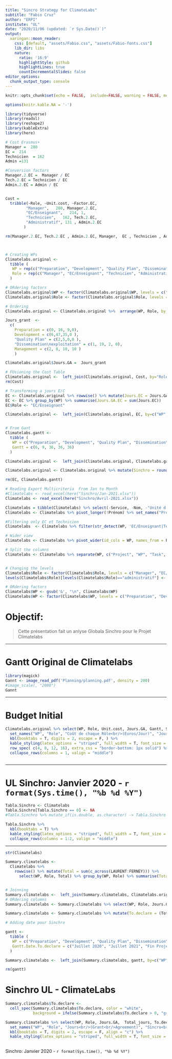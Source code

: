 ```yaml
---
title: "Sincro Strategy for ClimateLabs"
subtitle: "Fabio Cruz"
author: "ERPI"
institute: "UL"
date: "2020/11/06 (updated: `r Sys.Date()`)"
output:
  xaringan::moon_reader:
    css: [default, "assets/Fabio.css", "assets/Fabio-fonts.css"]
    lib_dir: libs
    nature:
      ratio: '16:9'
      highlightStyle: github
      highlightLines: true
      countIncrementalSlides: false
editor_options: 
  chunk_output_type: console
---
```


```r
knitr::opts_chunk$set(echo = FALSE,  include=FALSE, warning = FALSE, message = FALSE)

options(knitr.kable.NA = '-')

library(tidyverse)
library(readxl)
library(reshape2)
library(kableExtra)
library(here)

```





```r

# Cost Erasmus+
Manager =  280
EC =  214
Technicien  = 162
Admin =131

#Conversion factors
Manager.2.EC =  Manager / EC
Tech.2.EC = Technicien / EC
Admin.2.EC = Admin / EC


Cost =
  tribble(~Role, ~Unit.cost, ~Factor.EC,
         "Manager",   280, Manager.2.EC, 
         "EC/Enseignant",   214, 1,
         "Technicien",   162, Tech.2.EC,
         "Administratif", 131 , Admin.2.EC
        )

rm(Manager.2.EC, Tech.2.EC , Admin.2.EC, Manager,  EC , Technicien , Admin)



# Creating WPs
Climatelabs.original <- 
  tibble (
   WP = rep(c("Preparation", "Development", "Quality Plan", "Dissemination\nexploitation", "Management"), 4),
   Role = rep(c("Manager", "EC/Enseignant", "Technicien", "Administratif"), 5)
  ) 

# ORdering factors
Climatelabs.original$WP <- factor(Climatelabs.original$WP, levels = c("Preparation", "Development", "Quality Plan", "Dissemination\nexploitation", "Management"))
Climatelabs.original$Role <- factor(Climatelabs.original$Role, levels = c("Manager", "EC/Enseignant", "Technicien", "Administratif"))

# Ordering
Climatelabs.original <- Climatelabs.original %>%  arrange(WP, Role, by_group = TRUE)

Jours_grant  <- 
  c(
    Preparation = c(0, 16, 9,0),
    Development = c(6,47,35,0 ), 
    "Quality Plan" = c(2,5,0,0 ), 
    "Dissemination\nexploitation" = c(1, 19, 2, 0), 
    Management = c(2, 8, 10, 10 ) 
    ) 

Climatelabs.original$Jours.GA =  Jours_grant

# FUsioning the Cost Table
Climatelabs.original <-  left_join(Climatelabs.original, Cost, by="Role")
rm(Cost)

# Transforming a jours E/C
EC <- Climatelabs.original %>% rowwise() %>% mutate(Jours.EC = Jours.GA * Factor.EC)
EC <- EC %>% group_by(WP) %>% summarise(Jours.GA.EC = sum(Jours.EC))
EC$Role <- "EC/Enseignant"

Climatelabs.original <-  left_join(Climatelabs.original, EC, by=c("WP", "Role"))


# From Gant
Climatelabs.gantt <-
  tibble (
   WP = c("Preparation", "Development", "Quality Plan", "Dissemination\nexploitation", "Management"),
   Gantt = c(6, 9, 36, 36, 36)
  )

Climatelabs.original <-  left_join(Climatelabs.original, Climatelabs.gantt, by=c("WP"))

Climatelabs.original <- Climatelabs.original %>% mutate(Sinchro = round( Jours.GA / Gantt, 2)) 

rm(EC, Climatelabs.gantt)


```


```r

# Reading Export Multicriteria  From Jan to Month
#Climatelabs <- read_excel(here("Sinchro/Jan-2021.xlsx")) 
Climatelabs <- read_excel(here("Sinchro/Avril-2021.xlsx")) 

Climatelabs = tibble(Climatelabs) %>% select(-Service, -Nom, -"Unité d'export")
Climatelabs <- Climatelabs %>% pivot_longer(!Prénom) %>% set_names("Prenom", "WP", "Jours")

#Filtering only EC et Technicien
Climatelabs  <- Climatelabs %>% filter(str_detect(WP, 'EC/Enseignant|Technicien|administratif'))

# Wider view
Climatelabs <- Climatelabs %>% pivot_wider(id_cols = WP, names_from = Prenom, values_from = Jours)

# Split the columns
Climatelabs <- Climatelabs %>% separate(WP, c("Project", "WP", "Task", "Role"),sep = " / ") %>% select(-Project)


# Changing the levels
Climatelabs$Role <- factor(Climatelabs$Role, levels = c("Manager", "EC/Enseignant", "Technicien", "administratif"))
levels(Climatelabs$Role)[levels(Climatelabs$Role)=="administratif"] <- "Administratif"

# ORdering factors
Climatelabs$WP <- gsub('&', "\n", Climatelabs$WP)
Climatelabs$WP <- factor(Climatelabs$WP, levels = c("Preparation", "Development", "Quality Plan", "Dissemination\nexploitation", "Management"))

```



# Objectif:

> Cette présentation fait un anlyse Globala Sinchro pour le Projet Climatelabs


---

# Gantt Original de Climatelabs


```r
library(magick)
Gannt <- image_read_pdf('Planning/planning.pdf', density = 200)
#image_scale(, "2000")
Gannt
```



---

# Budget Initial


```r

Climatelabs.original %>% select(WP, Role, Unit.cost, Jours.GA, Gantt, Sinchro) %>% 
  set_names("WP", "Role", "Coût de chaque Rôle<br/>(Euros/Jour)", "Jours<br/>(G.A.)", "Gannt<br/>(Mois per WP)", "Sincro Original<br/>(Jours / Mois)") %>% 
  kbl(booktabs = T, digits = 2, escape = F, ) %>% 
  kable_styling(latex_options = "striped", full_width = T, font_size = 12) %>% 
  row_spec( c(4, 8, 12, 16), extra_css = "border-bottom: 1px solid") %>% 
  collapse_rows(columns = 1, valign = "middle") 
  

```


---

# UL Sinchro: Janvier 2020 - `r format(Sys.time(), "%b %d %Y")`

```r
Tabla.Sinchro <- Climatelabs
Tabla.Sinchro[Tabla.Sinchro == 0] <- NA
#Tabla.Sinchro %>% mutate_if(is.double, as.character) -> Tabla.Sinchro

Tabla.Sinchro %>% 
  kbl(booktabs = T) %>% 
  kable_styling(latex_options = "striped", full_width = T, font_size = 9) %>% 
  collapse_rows(columns = 1:2, valign = "middle") 

```


---

```r
str(Climatelabs)

Summary.climatelabs <-   
  Climatelabs %>%  
    rowwise() %>% mutate(Total = sum(c_across(LAURENT:FERNEY))) %>% 
      select(WP, Role, Total) %>% group_by(WP, Role) %>% summarise(Total_jours = sum(Total)) 


# Joinning 
Summary.climatelabs <-  left_join(Summary.climatelabs, Climatelabs.original, by=c("WP", "Role"))
# ORdering columns
Summary.climatelabs <- Summary.climatelabs %>% select(WP, Role, Jours.GA, Total_jours)

Summary.climatelabs <- Summary.climatelabs %>% mutate(To.declare = (Total_jours - Jours.GA)*(-1))

# Adding date pour Sinchro

gantt <-
  tibble (
   WP = c("Preparation", "Development", "Quality Plan", "Dissemination\nexploitation", "Management"),
   Gantt.Date.To.declare = c("Juillet 2O20", "Juillet 2021", "Fin Projet", "Fin Projet", "Fin Projet")
  )

Summary.climatelabs <-  left_join(Summary.climatelabs, gantt, by=c("WP"))

rm(gantt)
```


# Sinchro UL - ClimateLabs

```r

Summary.climatelabs$To.declare <-  
  cell_spec(Summary.climatelabs$To.declare, color = "white",
            background = ifelse(Summary.climatelabs$To.declare > 0, "green", "red"))

Summary.climatelabs %>% select(WP, Role, Jours.GA,  Total_jours, To.declare, Gantt.Date.To.declare) %>% 
  set_names("WP", "Role", "Jours<br/>(Grant<br/>Agreement)", "Sincro<br/>Déclarés", "Jours<br/> a Déclarer", "Finalization<br/>WP") %>% 
  kbl(booktabs = T, digits = 2, escape = F, align = "c") %>% 
  kable_styling(latex_options = "striped", full_width = T, font_size = 15)
  

```


Sinchro: Janvier 2020 - `r format(Sys.time(), "%b %d %Y")`
